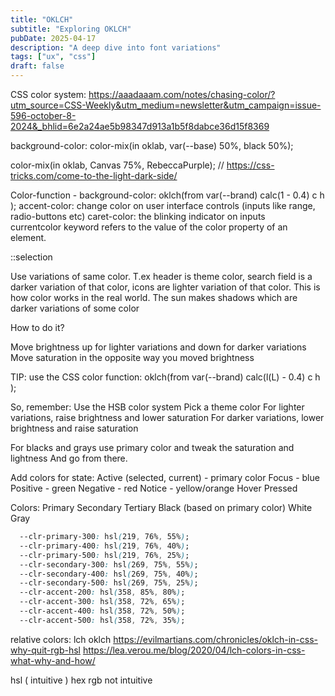 ```yaml
---
title: "OKLCH"
subtitle: "Exploring OKLCH"
pubDate: 2025-04-17
description: "A deep dive into font variations"
tags: ["ux", "css"]
draft: false
---
```



CSS color system: https://aaadaaam.com/notes/chasing-color/?utm_source=CSS-Weekly&utm_medium=newsletter&utm_campaign=issue-596-october-8-2024&_bhlid=6e2a24ae5b98347d913a1b5f8dabce36d15f8369

background-color: color-mix(in oklab, var(--base) 50%, black 50%);

color-mix(in oklab, Canvas 75%, RebeccaPurple); // https://css-tricks.com/come-to-the-light-dark-side/

Color-function - background-color: oklch(from var(--brand) calc(1 - 0.4) c h );
accent-color: change color on user interface controls (inputs like range, radio-buttons etc)
caret-color: the blinking indicator on inputs
currentcolor keyword refers to the value of the color property of an element.

::selection

Use variations of same color. T.ex header is theme color, search field is a darker variation of that color, icons are lighter variation of that color.
This is how color works in the real world. The sun makes shadows which are darker variations of some color

How to do it?

Move brightness up for lighter variations and down for darker variations
Move saturation in the opposite way you moved brightness

TIP: use the CSS color function: oklch(from var(--brand) calc(l(L) - 0.4) c h );


So, remember:
Use the HSB color system
Pick a theme color
For lighter variations, raise brightness and lower saturation
For darker variations, lower brightness and raise saturation

For blacks and grays use primary color and tweak the saturation and lightness
And go from there.

Add colors for state:
Active (selected, current) - primary color
Focus - blue
Positive - green
Negative - red
Notice - yellow/orange 
Hover
Pressed

Colors:
Primary
Secondary
Tertiary
Black (based on primary color)
White
Gray

```css
  --clr-primary-300: hsl(219, 76%, 55%);
  --clr-primary-400: hsl(219, 76%, 40%);
  --clr-primary-500: hsl(219, 76%, 25%);
  --clr-secondary-300: hsl(269, 75%, 55%);
  --clr-secondary-400: hsl(269, 75%, 40%);
  --clr-secondary-500: hsl(269, 75%, 25%);
  --clr-accent-200: hsl(358, 85%, 80%);
  --clr-accent-300: hsl(358, 72%, 65%);
  --clr-accent-400: hsl(358, 72%, 50%);
  --clr-accent-500: hsl(358, 72%, 35%);
  ```


  relative colors:
lch
oklch
https://evilmartians.com/chronicles/oklch-in-css-why-quit-rgb-hsl
https://lea.verou.me/blog/2020/04/lch-colors-in-css-what-why-and-how/


hsl ( intuitive )
hex rgb not intuitive